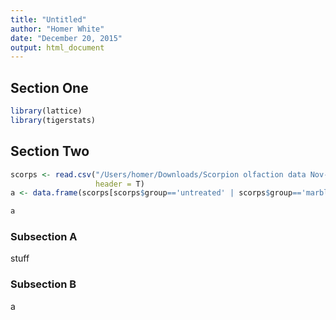```yaml
---
title: "Untitled"
author: "Homer White"
date: "December 20, 2015"
output: html_document
---
```


## Section One

```r
library(lattice)
library(tigerstats)
```

## Section Two

```r
scorps <- read.csv("/Users/homer/Downloads/Scorpion olfaction data Nov-2016.csv",
                   header = T)
a <- data.frame(scorps[scorps$group=='untreated' | scorps$group=='marble',])
```

```r
a
```


### Subsection A

stuff

### Subsection B


a